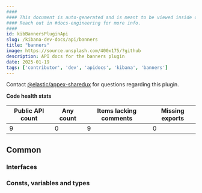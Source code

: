 ```yaml
---
####
#### This document is auto-generated and is meant to be viewed inside our experimental, new docs system.
#### Reach out in #docs-engineering for more info.
####
id: kibBannersPluginApi
slug: /kibana-dev-docs/api/banners
title: "banners"
image: https://source.unsplash.com/400x175/?github
description: API docs for the banners plugin
date: 2025-01-19
tags: ['contributor', 'dev', 'apidocs', 'kibana', 'banners']
---
```




Contact [@elastic/appex-sharedux](https://github.com/orgs/elastic/teams/appex-sharedux) for questions regarding this plugin.

**Code health stats**

| Public API count  | Any count | Items lacking comments | Missing exports |
|-------------------|-----------|------------------------|-----------------|
| 9 | 0 | 9 | 0 |

## Common

### Interfaces
<DocDefinitionList data={bannersObj.common.interfaces}/>

### Consts, variables and types
<DocDefinitionList data={bannersObj.common.misc}/>

